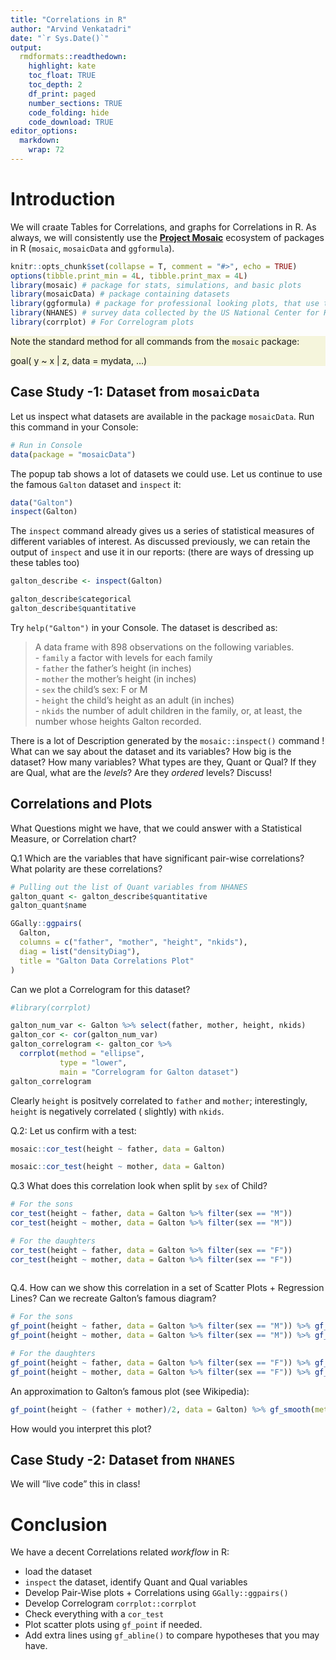 ```yaml
---
title: "Correlations in R"
author: "Arvind Venkatadri"
date: "`r Sys.Date()`"
output:
  rmdformats::readthedown:
    highlight: kate
    toc_float: TRUE
    toc_depth: 2
    df_print: paged
    number_sections: TRUE
    code_folding: hide
    code_download: TRUE
editor_options: 
  markdown: 
    wrap: 72
---
```


# Introduction

We will craate Tables for Correlations, and graphs for Correlations in
R. As always, we will consistently use the [**Project
Mosaic**](https://mosaic-web.org) ecosystem of packages in R (`mosaic`,
`mosaicData` and `ggformula`).

```r
knitr::opts_chunk$set(collapse = T, comment = "#>", echo = TRUE)
options(tibble.print_min = 4L, tibble.print_max = 4L)
library(mosaic) # package for stats, simulations, and basic plots
library(mosaicData) # package containing datasets
library(ggformula) # package for professional looking plots, that use the formula interface from mosaic
library(NHANES) # survey data collected by the US National Center for Health Statistics (NCHS)
library(corrplot) # For Correlogram plots

```

::: {#note .illustration style="background: beige"}
Note the standard method for all commands from the `mosaic` package:

goal( y \~ x \| z, data = mydata, ...)
:::

## Case Study -1: Dataset from `mosaicData`

Let us inspect what datasets are available in the package `mosaicData`.
Run this command in your Console:

```r
# Run in Console
data(package = "mosaicData")

```

The popup tab shows a lot of datasets we could use. Let us continue to
use the famous `Galton` dataset and `inspect` it:

```r
data("Galton")
inspect(Galton)

```

The `inspect` command already gives us a series of statistical measures
of different variables of interest. As discussed previously, we can
retain the output of `inspect` and use it in our reports: (there are
ways of dressing up these tables too)

```r

galton_describe <- inspect(Galton)

galton_describe$categorical
galton_describe$quantitative

```

Try `help("Galton")` in your Console. The dataset is described as:

> A data frame with 898 observations on the following variables.\
> - `family` a factor with levels for each family\
> - `father` the father's height (in inches)\
> - `mother` the mother's height (in inches)\
> - `sex` the child's sex: F or M\
> - `height` the child's height as an adult (in inches)\
> - `nkids` the number of adult children in the family, or, at least,
> the number whose heights Galton recorded.

There is a lot of Description generated by the `mosaic::inspect()`
command ! What can we say about the dataset and its variables? How big
is the dataset? How many variables? What types are they, Quant or Qual?
If they are Qual, what are the *levels*? Are they *ordered* levels?
Discuss!

## Correlations and Plots

What Questions might we have, that we could answer with a Statistical
Measure, or Correlation chart?

Q.1 Which are the variables that have significant pair-wise
correlations? What polarity are these correlations?

```r


# Pulling out the list of Quant variables from NHANES
galton_quant <- galton_describe$quantitative
galton_quant$name

GGally::ggpairs(
  Galton,
  columns = c("father", "mother", "height", "nkids"),
  diag = list("densityDiag"),
  title = "Galton Data Correlations Plot"
)

```

Can we plot a Correlogram for this dataset?

```r
#library(corrplot)

galton_num_var <- Galton %>% select(father, mother, height, nkids)
galton_cor <- cor(galton_num_var)
galton_correlogram <- galton_cor %>%
  corrplot(method = "ellipse",
           type = "lower",
           main = "Correlogram for Galton dataset")
galton_correlogram

```

Clearly `height` is positvely correlated to `father` and `mother`;
interestingly, `height` is negatively correlated ( slightly) with
`nkids`.

Q.2: Let us confirm with a test:

```r
mosaic::cor_test(height ~ father, data = Galton)
```

```r
mosaic::cor_test(height ~ mother, data = Galton)
```

Q.3 What does this correlation look when split by `sex` of Child?

```r

# For the sons
cor_test(height ~ father, data = Galton %>% filter(sex == "M"))
cor_test(height ~ mother, data = Galton %>% filter(sex == "M"))

# For the daughters
cor_test(height ~ father, data = Galton %>% filter(sex == "F"))
cor_test(height ~ mother, data = Galton %>% filter(sex == "F"))
         
```

Q.4. How can we show this correlation in a set of Scatter Plots +
Regression Lines? Can we recreate Galton's famous diagram?

```r
# For the sons
gf_point(height ~ father, data = Galton %>% filter(sex == "M")) %>% gf_smooth(method = "lm")
gf_point(height ~ mother, data = Galton %>% filter(sex == "M")) %>% gf_smooth(method = "lm")

# For the daughters
gf_point(height ~ father, data = Galton %>% filter(sex == "F")) %>% gf_smooth(method = "lm")
gf_point(height ~ mother, data = Galton %>% filter(sex == "F")) %>% gf_smooth(method = "lm")
```

An approximation to Galton's famous plot (see Wikipedia):

```r
gf_point(height ~ (father + mother)/2, data = Galton) %>% gf_smooth(method = "lm") %>% gf_density_2d(n = 8) %>% gf_abline(slope = 1)
```

How would you interpret this plot?

## Case Study -2: Dataset from `NHANES`

We will "live code" this in class!

# Conclusion

We have a decent Correlations related *workflow* in R:\

-   load the dataset
-   `inspect` the dataset, identify Quant and Qual variables
-   Develop Pair-Wise plots + Correlations using `GGally::ggpairs()`
-   Develop Correlogram `corrplot::corrplot`
-   Check everything with a `cor_test`
-   Plot scatter plots using `gf_point` if needed.
-   Add extra lines using `gf_abline()` to compare hypotheses that you
    may have.
